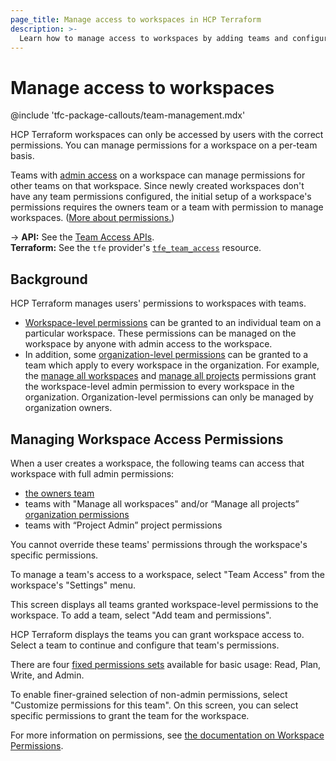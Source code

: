 ```yaml
---
page_title: Manage access to workspaces in HCP Terraform
description: >-
  Learn how to manage access to workspaces by adding teams and configuring their permissions.
---
```


# Manage access to workspaces

<!-- BEGIN: TFC:only name:pnp-callout -->
@include 'tfc-package-callouts/team-management.mdx'
<!-- END: TFC:only name:pnp-callout -->

HCP Terraform workspaces can only be accessed by users with the correct permissions. You can manage permissions for a workspace on a per-team basis.

Teams with [admin access](/terraform/cloud-docs/users-teams-organizations/permissions) on a workspace can manage permissions for other teams on that workspace. Since newly created workspaces don't have any team permissions configured, the initial setup of a workspace's permissions requires the owners team or a team with permission to manage workspaces. ([More about permissions.](/terraform/cloud-docs/users-teams-organizations/permissions))

[permissions-citation]: #intentionally-unused---keep-for-maintainers

-> **API:** See the [Team Access APIs](/terraform/cloud-docs/api-docs/team-access). <br/>
**Terraform:** See the `tfe` provider's [`tfe_team_access`](https://registry.terraform.io/providers/hashicorp/tfe/latest/docs/resources/team_access) resource.

## Background

HCP Terraform manages users' permissions to workspaces with teams.

- [Workspace-level permissions](/terraform/cloud-docs/users-teams-organizations/permissions/workspace) can be granted to an individual team on a particular workspace. These permissions can be managed on the workspace by anyone with admin access to the workspace.
- In addition, some [organization-level permissions](/terraform/cloud-docs/users-teams-organizations/permissions/organization) can be granted to a team which apply to every workspace in the organization. For example, the
  [manage all workspaces](/terraform/cloud-docs/users-teams-organizations/permissions/organization#manage-all-workspaces) and [manage all projects](/terraform/cloud-docs/users-teams-organizations/permissions/organization#manage-all-projects) permissions grant the workspace-level admin permission to every workspace in the organization. Organization-level permissions can only be managed by organization owners.

## Managing Workspace Access Permissions

When a user creates a workspace, the following teams can access that workspace with full admin permissions:
- [the owners team](/terraform/cloud-docs/users-teams-organizations/teams#the-owners-team)
- teams with "Manage all workspaces" and/or “Manage all projects” [organization permissions](/terraform/cloud-docs/users-teams-organizations/permissions/project)
- teams with “Project Admin” project permissions

You cannot override these teams' permissions through the workspace's specific permissions.

To manage a team's access to a workspace, select "Team Access" from the workspace's "Settings" menu.

This screen displays all teams granted workspace-level permissions to the workspace. To add a team, select "Add team and permissions".

HCP Terraform displays the teams you can grant workspace access to. Select a team to continue and configure that team's permissions.

There are four [fixed permissions sets](/terraform/cloud-docs/users-teams-organizations/permissions/workspace) available for basic usage: Read, Plan, Write, and Admin.

To enable finer-grained selection of non-admin permissions, select "Customize permissions for this team". On this screen, you can select specific permissions to grant the team for the workspace.

For more information on permissions, see [the documentation on Workspace Permissions](/terraform/cloud-docs/users-teams-organizations/permissions/workspace).
